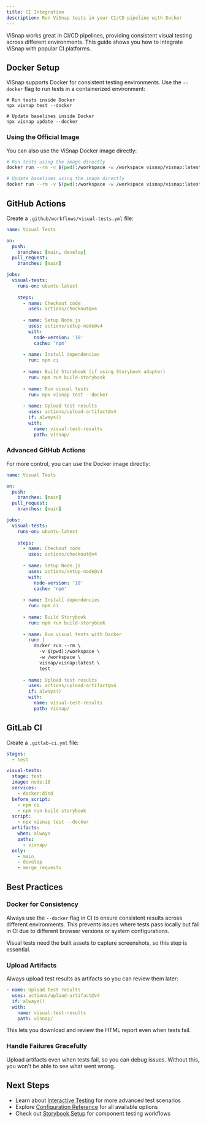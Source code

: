 ```yaml
---
title: CI Integration
description: Run ViSnap tests in your CI/CD pipeline with Docker
---
```


ViSnap works great in CI/CD pipelines, providing consistent visual testing across different environments. This guide shows you how to integrate ViSnap with popular CI platforms.

## Docker Setup

ViSnap supports Docker for consistent testing environments. Use the `--docker` flag to run tests in a containerized environment:

```npm
# Run tests inside Docker
npx visnap test --docker
```

```npm
# Update baselines inside Docker
npx visnap update --docker
```

### Using the Official Image

You can also use the ViSnap Docker image directly:

```bash
# Run tests using the image directly
docker run --rm -v $(pwd):/workspace -w /workspace visnap/visnap:latest test

# Update baselines using the image directly
docker run --rm -v $(pwd):/workspace -w /workspace visnap/visnap:latest update
```

## GitHub Actions

Create a `.github/workflows/visual-tests.yml` file:

```yaml
name: Visual Tests

on:
  push:
    branches: [main, develop]
  pull_request:
    branches: [main]

jobs:
  visual-tests:
    runs-on: ubuntu-latest
    
    steps:
      - name: Checkout code
        uses: actions/checkout@v4
        
      - name: Setup Node.js
        uses: actions/setup-node@v4
        with:
          node-version: '18'
          cache: 'npm'
          
      - name: Install dependencies
        run: npm ci
        
      - name: Build Storybook (if using Storybook adapter)
        run: npm run build-storybook
        
      - name: Run visual tests
        run: npx visnap test --docker
        
      - name: Upload test results
        uses: actions/upload-artifact@v4
        if: always()
        with:
          name: visual-test-results
          path: visnap/
```

### Advanced GitHub Actions

For more control, you can use the Docker image directly:

```yaml
name: Visual Tests

on:
  push:
    branches: [main]
  pull_request:
    branches: [main]

jobs:
  visual-tests:
    runs-on: ubuntu-latest
    
    steps:
      - name: Checkout code
        uses: actions/checkout@v4
        
      - name: Setup Node.js
        uses: actions/setup-node@v4
        with:
          node-version: '18'
          cache: 'npm'
          
      - name: Install dependencies
        run: npm ci
        
      - name: Build Storybook
        run: npm run build-storybook
        
      - name: Run visual tests with Docker
        run: |
          docker run --rm \
            -v $(pwd):/workspace \
            -w /workspace \
            visnap/visnap:latest \
            test
            
      - name: Upload test results
        uses: actions/upload-artifact@v4
        if: always()
        with:
          name: visual-test-results
          path: visnap/
```

## GitLab CI

Create a `.gitlab-ci.yml` file:

```yaml
stages:
  - test

visual-tests:
  stage: test
  image: node:18
  services:
    - docker:dind
  before_script:
    - npm ci
    - npm run build-storybook
  script:
    - npx visnap test --docker
  artifacts:
    when: always
    paths:
      - visnap/
  only:
    - main
    - develop
    - merge_requests
```

## Best Practices

### Docker for Consistency

Always use the `--docker` flag in CI to ensure consistent results across different environments. This prevents issues where tests pass locally but fail in CI due to different browser versions or system configurations.

Visual tests need the built assets to capture screenshots, so this step is essential.

### Upload Artifacts

Always upload test results as artifacts so you can review them later:

```yaml
- name: Upload test results
  uses: actions/upload-artifact@v4
  if: always()
  with:
    name: visual-test-results
    path: visnap/
```

This lets you download and review the HTML report even when tests fail.

### Handle Failures Gracefully

Upload artifacts even when tests fail, so you can debug issues. Without this, you won't be able to see what went wrong.



## Next Steps

- Learn about [Interactive Testing](/docs/guides/interactive-testing) for more advanced test scenarios
- Explore [Configuration Reference](/docs/reference/configuration) for all available options
- Check out [Storybook Setup](/docs/guides/storybook-setup) for component testing workflows
